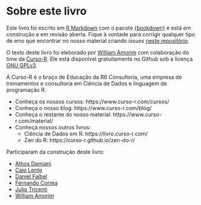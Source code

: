# Sobre este livro {-}

Este livro foi escrito em [R Markdown](https://rmarkdown.rstudio.com/) com o pacote [{bookdown}](https://bookdown.org/) e está em construção e em revisão aberta. Fique à vontade para corrigir qualquer tipo de erro que encontrar no nosso material criando *issues* [neste repositório](https://github.com/curso-r/livro-shiny).

O texto deste livro foi eleborado por [William Amorim](https://wamorim.com/) com colaboração do time da [Curso-R](https://www.curso-r.com/). Ele está disponível gratuitamente no Github sob a licença [GNU GPLv3](https://www.gnu.org/licenses/gpl-3.0.en.html).

A Curso-R é o braço de Educação da R6 Consultoria, uma empresa de treinamentos e consultoria em Ciência de Dados e linguagem de programação R. 

- Conheça os nossos cursos: https://www.curso-r.com/cursos/
- Conheça o nosso blog: https://www.curso-r.com/blog/
- Conheça o restante do nosso material: https://www.curso-r.com/material/
- Conheça nossos outros livros:
  - Ciência de Dados em R: https://livro.curso-r.com/
  - Zen do R: https://curso-r.github.io/zen-do-r/
  
Participaram da construção deste livro:

- [Athos Damiani](https://twitter.com/athos_damiani)
- [Caio Lente](https://lente.dev/)
- [Daniel Falbel](https://twitter.com/dfalbel)
- [Fernando Correa](https://twitter.com/Azeloc)
- [Julio Tricenti](https://twitter.com/jtrecenti)
- [William Amorim](https://wamorim.com/)


